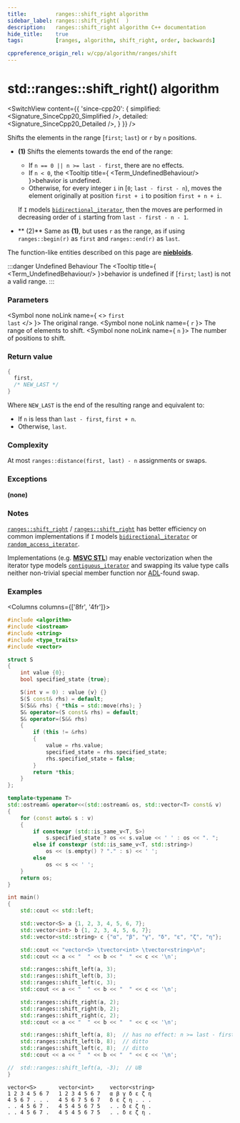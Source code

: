 ```yaml
---
title:         ranges::shift_right algorithm
sidebar_label: ranges::shift_right(  )
description:   ranges::shift_right algorithm C++ documentation
hide_title:    true
tags:          [ranges, algorithm, shift_right, order, backwards]

cppreference_origin_rel: w/cpp/algorithm/ranges/shift
---
```



<!-- Terms -->


<!----------------- Codes ---------------------->


# std::ranges::shift_right() algorithm

<SwitchView content={{
	'since-cpp20': {
		simplified: <Signature_SinceCpp20_Simplified />,
		detailed: <Signature_SinceCpp20_Detailed />,
	}
}} />

Shifts the elements in the range [`first`; `last`) or `r` by `n` positions.

- **(1)** Shifts the elements towards the end of the range:
  - If `n == 0 || n >= last - first`, there are no effects.
  - <span class="inline-danger">If <code>n &lt; 0</code>, the <Tooltip title={ <Term_UndefinedBehaviour/> }>behavior is undefined</Tooltip></span>.
  - Otherwise, for every integer `i` in [`0`; `last - first - n`), moves the element originally at position `first + i` to position `first + n + i`.

  If `I` models [`bidirectional_iterator`](#), then the moves are performed in decreasing order of `i` starting from `last - first - n - 1`.

- ** (2)** Same as **(1)**, but uses `r` as the range, as if using `ranges::begin(r)` as `first` and `ranges::end(r)` as `last`.

The function-like entities described on this page are [**niebloids**](/docs/std/algo/niebloids).

:::danger Undefined Behaviour
The <Tooltip title={ <Term_UndefinedBehaviour/> }>behavior is undefined</Tooltip> if [`first`; `last`) is not a valid range.
:::

### Parameters

<SymbolTable>

  <Symbol none noLink name={ <> <code>first</code> <br/> <code>last</code> </> }>
    The original range.
  </Symbol>
  <Symbol none noLink name={ <code>r</code> }>
    The range of elements to shift.
  </Symbol>
  <Symbol none noLink name={ <code>n</code> }>
    The number of positions to shift.
  </Symbol>

</SymbolTable>

### Return value

```cpp
{
  first,
  /* NEW_LAST */
}
```
Where `NEW_LAST` is the end of the resulting range and equivalent to:
 - If `n` is less than `last - first`, `first + n`.
 - Otherwise, `last`.

### Complexity

At most `ranges::distance(first, last) - n` assignments or swaps.

### Exceptions

**(none)**

### Notes

[`ranges::shift_right`](#) / [`ranges::shift_right`](/docs/std/algo/ranges/shift_right) has better efficiency on common implementations if `I` models [`bidirectional_iterator`](#) or [`random_access_iterator`](#).

Implementations (e.g. [**MSVC STL**](https://github.com/microsoft/STL/blob/main/stl/src/vector_algorithms.cpp)) may enable
vectorization when the iterator type models [`contiguous_iterator`](#) and swapping its value type calls neither non-trivial special member function nor [ADL](#)-found swap.

### Examples

<Columns columns={['8fr', '4fr']}>
<div>

```cpp title='Main.cpp' showLineNumbers
#include <algorithm>
#include <iostream>
#include <string>
#include <type_traits>
#include <vector>

struct S
{
    int value {0};
    bool specified_state {true};

    S(int v = 0) : value {v} {}
    S(S const& rhs) = default;
    S(S&& rhs) { *this = std::move(rhs); }
    S& operator=(S const& rhs) = default;
    S& operator=(S&& rhs)
    {
        if (this != &rhs)
        {
            value = rhs.value;
            specified_state = rhs.specified_state;
            rhs.specified_state = false;
        }
        return *this;
    }
};

template<typename T>
std::ostream& operator<<(std::ostream& os, std::vector<T> const& v)
{
    for (const auto& s : v)
    {
        if constexpr (std::is_same_v<T, S>)
            s.specified_state ? os << s.value << ' ' : os << ". ";
        else if constexpr (std::is_same_v<T, std::string>)
            os << (s.empty() ? "." : s) << ' ';
        else
            os << s << ' ';
    }
    return os;
}

int main()
{
    std::cout << std::left;

    std::vector<S> a {1, 2, 3, 4, 5, 6, 7};
    std::vector<int> b {1, 2, 3, 4, 5, 6, 7};
    std::vector<std::string> c {"α", "β", "γ", "δ", "ε", "ζ", "η"};

    std::cout << "vector<S> \tvector<int> \tvector<string>\n";
    std::cout << a << "  " << b << "  " << c << '\n';

    std::ranges::shift_left(a, 3);
    std::ranges::shift_left(b, 3);
    std::ranges::shift_left(c, 3);
    std::cout << a << "  " << b << "  " << c << '\n';

    std::ranges::shift_right(a, 2);
    std::ranges::shift_right(b, 2);
    std::ranges::shift_right(c, 2);
    std::cout << a << "  " << b << "  " << c << '\n';

    std::ranges::shift_left(a, 8);  // has no effect: n >= last - first
    std::ranges::shift_left(b, 8);  // ditto
    std::ranges::shift_left(c, 8);  // ditto
    std::cout << a << "  " << b << "  " << c << '\n';

//  std::ranges::shift_left(a, -3);  // UB
}
```

</div>
<div>

```plaintext title="Output"
vector<S>       vector<int>     vector<string>
1 2 3 4 5 6 7   1 2 3 4 5 6 7   α β γ δ ε ζ η
4 5 6 7 . . .   4 5 6 7 5 6 7   δ ε ζ η . . .
. . 4 5 6 7 .   4 5 4 5 6 7 5   . . δ ε ζ η .
. . 4 5 6 7 .   4 5 4 5 6 7 5   . . δ ε ζ η .
```

</div>
</Columns>
